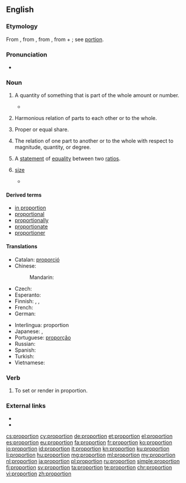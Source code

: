 ==English==

===Etymology===
From {{etyl|enm|en}} {{term|proporcion|lang=enm}}, from {{etyl|fro|en}} {{term|proportion|lang=fro}}, from {{etyl|la|en}} {{term|proportio||comparative relation, proportion, symmetry, analogy|lang=la}}, from {{term|pro||for, before}} + {{term|portio||share, part}}; see [[portion]].

===Pronunciation===
* {{audio|en-us-proportion.ogg|Audio (US)}}

===Noun===
{{en-noun|~}}

# {{context|countable|lang=en}} A quantity of something that is part of the whole amount or number.
#* {{quote-book|year=1907|author=[[w:Robert W. Chambers|Robert Chambers]]
|title=The Younger Set
|chapter=6|url=http://openlibrary.org/works/OL8127246W
|passage=“I don't mean all of your friends—only a small '''proportion'''—which, however, connects your circle with that deadly, idle, brainless bunch—the insolent chatterers at the opera, the gorged dowagers, … !”}}
# {{context|uncountable|lang=en}} Harmonious relation of parts to each other or to the whole.
# {{context|countable|lang=en}} Proper or equal share.
# {{context|uncountable|lang=en}} The relation of one part to another or to the whole with respect to magnitude, quantity, or degree.
# {{context|mathematics|countable|lang=en}} A [[statement]] of [[equality]] between two [[ratio]]s.
# {{context|countable|chiefly|in the plural|lang=en}} [[size]]
#* {{quote-news
|year=2012
|date=May 20
|author=Nathan Rabin
|title=TV: Review: THE SIMPSONS (CLASSIC): “Marge Gets A Job” (season 4, episode 7; originally aired 11/05/1992)
|work=The Onion AV Club
|url=http://www.avclub.com/articles/marge-gets-a-job,73723/
|page=
|passage=What other television show would feature a gorgeously designed sequence where a horrifically mutated Pierre and Marie Curie, their bodies swollen to Godzilla-like '''proportions''' from prolonged exposure to the radiation that would eventually kill them, destroy an Asian city with their bare hands like vengeance-crazed monster-Gods?}}

====Derived terms====
* [[in proportion]]
* [[proportional]]
* [[proportionally]]
* [[proportionate]]
* [[proportioner]]

====Translations====
{{trans-top}}
* Catalan: [[proporció]] {{f}}
* Chinese:
*: Mandarin: {{t|cmn|比例|tr=bǐlì|sc=Hani}}
* Czech: {{t-|cs|poměr}}
* Esperanto: {{t-|eo|proporcio}}
* Finnish: {{t+|fi|osa}}, {{t+|fi|osuus}}, {{t+|fi|suhde}}
* French: {{t+|fr|proportion|f}}
* German: {{t+|de|Proportion|f}}
{{trans-mid}}
* Interlingua: proportion
* Japanese: {{t-|ja|割合|tr=わりあい, wariai|sc=Jpan}}, {{t+|ja|比例|tr=ひれい, hirei|sc=Jpan}}
* Portuguese: [[proporção]] {{f}}
* Russian: {{t+|ru|пропорция|f|tr=propórcija|sc=Cyrl}}
* Spanish: {{t+|es|proporción|f}}
* Turkish: {{t+|tr|orantı}}
* Vietnamese: {{t-|vi|tỉ lệ}}
{{trans-bottom}}

===Verb===
{{en-verb}}

# {{context|arts|lang=en}} To set or render in proportion.

===External links===
* {{R:Webster 1913}}
* {{R:Century 1911}}

[[cs:proportion]]
[[cy:proportion]]
[[de:proportion]]
[[et:proportion]]
[[el:proportion]]
[[es:proportion]]
[[eu:proportion]]
[[fa:proportion]]
[[fr:proportion]]
[[ko:proportion]]
[[io:proportion]]
[[id:proportion]]
[[it:proportion]]
[[kn:proportion]]
[[ku:proportion]]
[[li:proportion]]
[[hu:proportion]]
[[mg:proportion]]
[[ml:proportion]]
[[my:proportion]]
[[nl:proportion]]
[[ja:proportion]]
[[pl:proportion]]
[[ru:proportion]]
[[simple:proportion]]
[[fi:proportion]]
[[sv:proportion]]
[[ta:proportion]]
[[te:proportion]]
[[chr:proportion]]
[[vi:proportion]]
[[zh:proportion]]